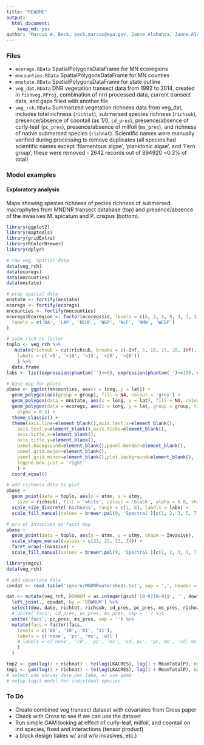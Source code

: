 ```yaml
---
title: "README"
output: 
  html_document:
    keep_md: yes
author: "Marcus W. Beck, beck.marcus@epa.gov, Janne Alahuhta, Janne.Alahuhta@oulu.fi"
---
```


### Files

* `ecoregs.RData` SpatialPolygonsDataFrame for MN ecoregions
* `mncounties.RData` SpatialPolygonsDataFrame for MN counties
* `mnstate.RData` SpatialPolygonsDataFrame for state outline
* `veg_dat.RData` DNR vegetation transect data from 1992 to 2014, created in `fishveg.RProj`, combination of nrri processed data, current transect data, and gaps filled with another file
* `veg_rch.RData` Summarized vegetation richness data from veg_dat, includes total richness (`richtot`), submersed species richness (`richsub`), presence/absence of coontail (as 1/0, `cd_pres`), presence/absence of curly-leaf (`pc_pres`), presence/absence of milfoil (`ms_pres`), and richness of native submersed species (`richnat`). Scientific names were manually verified during processing to remove duplicates (all species had scientific names except 'filamentous algae', 'planktonic algae', and 'Fern group', these were removed - 2642 records out of 894920 ~0.3% of total)

### Model examples

#### Exploratory analysis

Maps showing speices richness of pecies richness of submersed macrophytes from MNDNR transect database (top) and presence/absence of the invasives M. spicatum and P. crispus (bottom).
```r
library(ggplot2)
library(maptools)
library(gridExtra)
library(RColorBrewer)
library(dplyr) 

# raw veg, spatial data
data(veg_rch)
data(ecoregs)
data(mncounties)
data(mnstate)

# prep spatial data
mnstate <- fortify(mnstate)
ecoregs <- fortify(ecoregs)
mncounties <- fortify(mncounties)
ecoregs$Ecoregion <- factor(ecoregs$id, levels = c(6, 2, 5, 0, 4, 3, 1), # ided from arcmap
  labels = c('DA', 'LAP', 'NCHF', 'NGP', 'NLF', 'NMW', 'WCBP')
)

# subm rich as factor
toplo <- veg_rch %>% 
   mutate(richsub = cut(richsub, breaks = c(-Inf, 5, 10, 15, 20, Inf), 
    labels = c('<5', '<10', '<15', '<20', '>20'))
    ) %>% 
  data.frame
labs <- list(expression(phantom('')<=5), expression(phantom('')<=10), expression(phantom('')<=15), expression(phantom('')<=20), expression(phantom('')>20))

# base map for plots
pbase <- ggplot(mncounties, aes(x = long, y = lat)) + 
  geom_polygon(aes(group = group), fill = NA, colour = 'grey') +
  geom_polygon(data = mnstate, aes(x = long, y = lat), fill = NA, colour = 'black') + 
  geom_polygon(data = ecoregs, aes(x = long, y = lat, group = group, fill= Ecoregion),  
    alpha = 0.5) +
  theme_classic() + 
  theme(axis.line=element_blank(),axis.text.x=element_blank(),
    axis.text.y=element_blank(),axis.ticks=element_blank(),
    axis.title.x=element_blank(),
    axis.title.y=element_blank(),
    panel.background=element_blank(),panel.border=element_blank(),
    panel.grid.major=element_blank(),
    panel.grid.minor=element_blank(),plot.background=element_blank(), 
    legend.box.just = 'right'
    ) +
  coord_equal()

# add richness data to plot
pbase + 
  geom_point(data = toplo, aes(x = utmx, y = utmy, 
    size = richsub), fill = 'white', colour = 'black', alpha = 0.8, shape = 21, stroke = 1) +
  scale_size_discrete('Richness', range = c(1, 8), labels = labs) +
  scale_fill_manual(values = brewer.pal(9, 'Spectral')[c(1, 2, 3, 5, 7, 8, 9)])
```
```r
# p/a of invasives as facet map
pbase + 
  geom_point(data = toplo, aes(x = utmx, y = utmy, shape = Invasive), fill = 'white', size = 3, alpha = 0.8) +
  scale_shape_manual(values = c(21, 22, 23, 24)) + 
  facet_wrap(~Invasive) +
  scale_fill_manual(values = brewer.pal(9, 'Spectral')[c(1, 2, 3, 5, 7, 8, 9)])

```



```r
library(mgcv)
data(veg_rch)

# add covariate data
covdat <- read.table('ignore/MNDNRwatersheds.txt', sep = ',', header = T)

dat <- mutate(veg_rch, DOWNUM = as.integer(gsub('[0-9][0-9]$', '', dow))) %>% 
  left_join(., covdat, by = 'DOWNUM') %>% 
  select(dow, date, richtot, richsub, cd_pres, pc_pres, ms_pres, richnat, depthft, LKACRES, MeanTotalP, secchi, alkalinity) %>% 
  # unite('facs', cd_pres, pc_pres, ms_pres, sep = '') %>% 
  unite('facs', pc_pres, ms_pres, sep = '') %>% 
  mutate(facs = factor(facs, 
    levels = c('00', '10', '01', '11'), 
    labels = c('none', 'pc', 'ms', 'all')
    # labels = c('none', 'cd', 'pc', 'ms', 'cd, pc', 'pc, ms', 'cd, ms', 'all')
    )
  )

tmp2 <- gam(log(1 + richnat) ~ te(log(LKACRES), log(1 + MeanTotalP), by = facs, bs = c("tp", "tp")), data = dat)
tmp1 <- gam(log(1 + richnat) ~ te(log(LKACRES), log(1 + MeanTotalP), bs = c("tp", "tp")), data = dat)
# select one survey date per lake, or use gamm
# setup logit model for individual species

```



### To Do

* Create combined veg transect dataset with covariates from Cross paper
* Check with Cross to see if we can use the dataset
* Run simple GAM looking at effect of curly-leaf, milfoil, and coontail on ind species, fixed and interactions (tensor product)
* a block design (lakes w/ and w/o invasives, etc.)